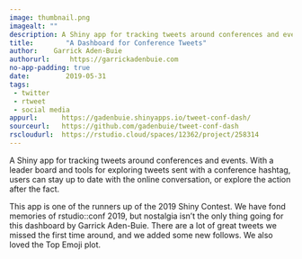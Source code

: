 ```yaml
---
image: thumbnail.png
imagealt: ""
description: A Shiny app for tracking tweets around conferences and events. 
title:        "A Dashboard for Conference Tweets"
author:    Garrick Aden-Buie
authorurl:     https://garrickadenbuie.com
no-app-padding: true
date:         2019-05-31
tags:       
 - twitter
 - rtweet
 - social media
appurl:      https://gadenbuie.shinyapps.io/tweet-conf-dash/
sourceurl:   https://github.com/gadenbuie/tweet-conf-dash
rscloudurl:  https://rstudio.cloud/spaces/12362/project/258314
---
```


A Shiny app for tracking tweets around conferences and events. With a leader board and tools for exploring tweets sent with a conference hashtag, users can stay up to date with the online conversation, or explore the action after the fact.
  
This app is one of the runners up of the 2019 Shiny Contest. We have fond memories of rstudio::conf 2019, but nostalgia isn't the only thing going for this dashboard by Garrick Aden-Buie. There are a lot of great tweets we missed the first time around, and we added some new follows. We also loved the Top Emoji plot.
